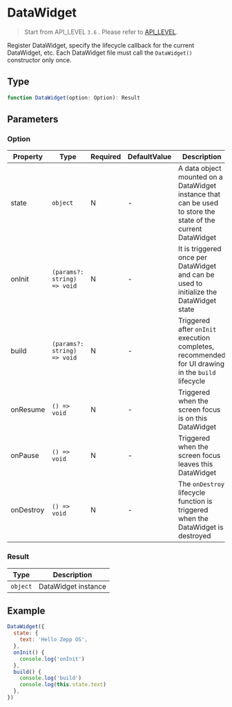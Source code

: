 # DataWidget

> Start from API_LEVEL `3.6` . Please refer to [API_LEVEL](../../../../guides/framework/device/compatibility.md).

Register DataWidget, specify the lifecycle callback for the current DataWidget, etc. Each DataWidget file must call the `DataWidget()` constructor only once.

## Type

```ts
function DataWidget(option: Option): Result
```

## Parameters

### Option

| Property  | Type                                       | Required | DefaultValue | Description                                                                                                  | API_LEVEL |
| --------- | ------------------------------------------ | -------- | ------------ | ------------------------------------------------------------------------------------------------------------ | --------- |
| state     | <code>object</code>                        | N        | -            | A data object mounted on a DataWidget instance that can be used to store the state of the current DataWidget | 3.6       |
| onInit    | <code>(params?: string) =&#62; void</code> | N        | -            | It is triggered once per DataWidget and can be used to initialize the DataWidget state                       | 3.6       |
| build     | <code>(params?: string) =&#62; void</code> | N        | -            | Triggered after `onInit` execution completes, recommended for UI drawing in the `build` lifecycle            | 3.6       |
| onResume  | <code>() =&#62; void</code>                | N        | -            | Triggered when the screen focus is on this DataWidget                                                        | 3.6       |
| onPause   | <code>() =&#62; void</code>                | N        | -            | Triggered when the screen focus leaves this DataWidget                                                       | 3.6       |
| onDestroy | <code>() =&#62; void</code>                | N        | -            | The `onDestroy` lifecycle function is triggered when the DataWidget is destroyed                             | 3.6       |

### Result

| Type                | Description         |
| ------------------- | ------------------- |
| <code>object</code> | DataWidget instance |

## Example

```js title="DataWidget.js"
DataWidget({
  state: {
    text: 'Hello Zepp OS',
  },
  onInit() {
    console.log('onInit')
  },
  build() {
    console.log('build')
    console.log(this.state.text)
  },
})
```
